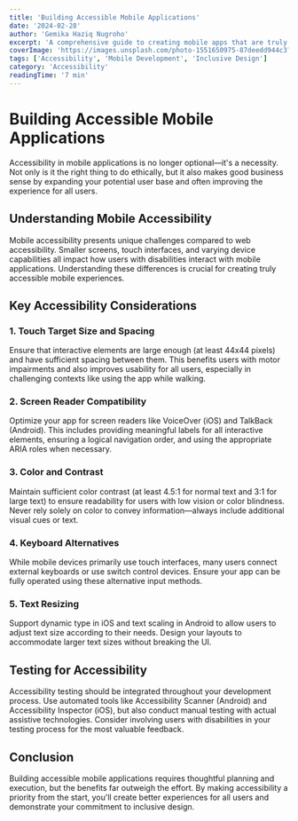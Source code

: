 ```yaml
---
title: 'Building Accessible Mobile Applications'
date: '2024-02-28'
author: 'Gemika Haziq Nugroho'
excerpt: 'A comprehensive guide to creating mobile apps that are truly accessible to all users, regardless of ability.'
coverImage: 'https://images.unsplash.com/photo-1551650975-87deedd944c3?ixlib=rb-4.0.3&ixid=MnwxMjA3fDB8MHxwaG90by1wYWdlfHx8fGVufDB8fHx8&auto=format&fit=crop&w=1000&q=80'
tags: ['Accessibility', 'Mobile Development', 'Inclusive Design']
category: 'Accessibility'
readingTime: '7 min'
---
```


# Building Accessible Mobile Applications

Accessibility in mobile applications is no longer optional—it's a necessity. Not only is it the
right thing to do ethically, but it also makes good business sense by expanding your potential user
base and often improving the experience for all users.

## Understanding Mobile Accessibility

Mobile accessibility presents unique challenges compared to web accessibility. Smaller screens,
touch interfaces, and varying device capabilities all impact how users with disabilities interact
with mobile applications. Understanding these differences is crucial for creating truly accessible
mobile experiences.

## Key Accessibility Considerations

### 1. Touch Target Size and Spacing

Ensure that interactive elements are large enough (at least 44x44 pixels) and have sufficient
spacing between them. This benefits users with motor impairments and also improves usability for all
users, especially in challenging contexts like using the app while walking.

### 2. Screen Reader Compatibility

Optimize your app for screen readers like VoiceOver (iOS) and TalkBack (Android). This includes
providing meaningful labels for all interactive elements, ensuring a logical navigation order, and
using the appropriate ARIA roles when necessary.

### 3. Color and Contrast

Maintain sufficient color contrast (at least 4.5:1 for normal text and 3:1 for large text) to ensure
readability for users with low vision or color blindness. Never rely solely on color to convey
information—always include additional visual cues or text.

### 4. Keyboard Alternatives

While mobile devices primarily use touch interfaces, many users connect external keyboards or use
switch control devices. Ensure your app can be fully operated using these alternative input methods.

### 5. Text Resizing

Support dynamic type in iOS and text scaling in Android to allow users to adjust text size according
to their needs. Design your layouts to accommodate larger text sizes without breaking the UI.

## Testing for Accessibility

Accessibility testing should be integrated throughout your development process. Use automated tools
like Accessibility Scanner (Android) and Accessibility Inspector (iOS), but also conduct manual
testing with actual assistive technologies. Consider involving users with disabilities in your
testing process for the most valuable feedback.

## Conclusion

Building accessible mobile applications requires thoughtful planning and execution, but the benefits
far outweigh the effort. By making accessibility a priority from the start, you'll create better
experiences for all users and demonstrate your commitment to inclusive design.
